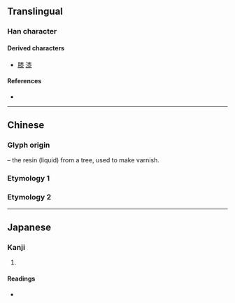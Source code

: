 {{character info}}
==Translingual==

===Han character===
{{Han char|rn=75|rad=木|as=07|sn=11|four=40232|canj=DOE|ids=⿱木⿱𠆢氺}}

====Derived characters====
* [[膝]] [[漆]]

====References====
* {{Han ref|kx=0527.170|dkj=14818|dj=0916.100|hdz=21217.040|uh=687C|ud=26748|bh=D5C3|bd=54723}}

----

==Chinese==

===Glyph origin===
{{Han etym}}
{{Han compound|木|t1=tree|水|t2=water|ls=ic}} – the resin (liquid) from a tree, used to make varnish.

===Etymology 1===
{{zh-see|漆|a}}

===Etymology 2===
{{zh-see|柒|a|[[seven]]}}

----

==Japanese==

===Kanji===
{{ja-kanji|grade=|rs=木07}}

# {{rfdef|ja|sort=木07}}

====Readings====
* {{ja-readings|on=[[しつ]] (shitsu)|kun=[[うるし]] (urushi)}}